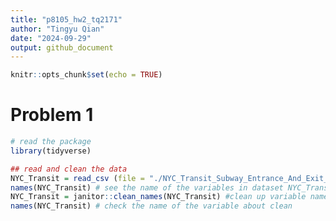 ```yaml
---
title: "p8105_hw2_tq2171"
author: "Tingyu Qian"
date: "2024-09-29"
output: github_document
---
```


```r
knitr::opts_chunk$set(echo = TRUE)
```


# Problem 1

```r
# read the package
library(tidyverse) 
```


```r
## read and clean the data
NYC_Transit = read_csv (file = "./NYC_Transit_Subway_Entrance_And_Exit_Data.csv", na = c("NA", ".")) #read the data
names(NYC_Transit) # see the name of the variables in dataset NYC_Transit
NYC_Transit = janitor::clean_names(NYC_Transit) #clean up variable names after importing data, this will take whatever the column names are and convert them to lower snake case.
names(NYC_Transit) # check the name of the variable about clean
```




